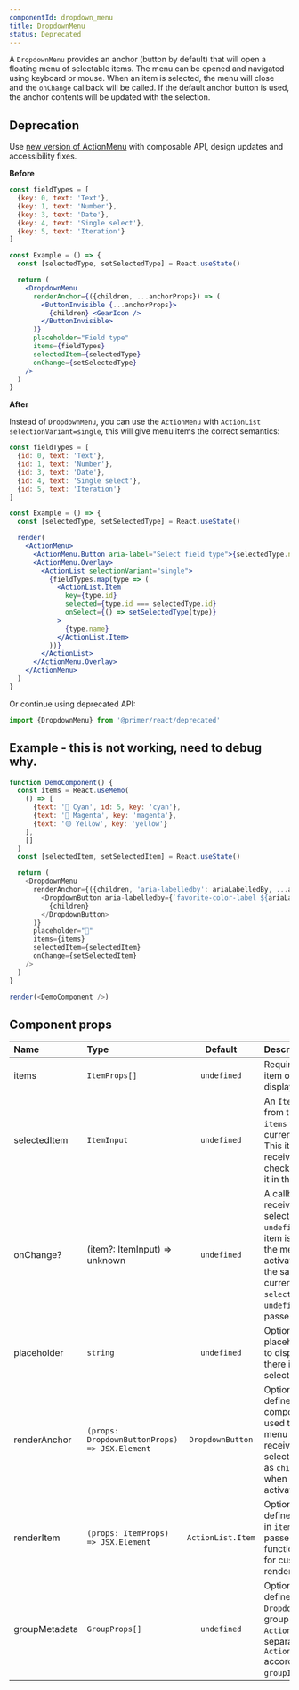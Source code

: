 ```yaml
---
componentId: dropdown_menu
title: DropdownMenu
status: Deprecated
---
```


A `DropdownMenu` provides an anchor (button by default) that will open a floating menu of selectable items. The menu can be opened and navigated using keyboard or mouse. When an item is selected, the menu will close and the `onChange` callback will be called. If the default anchor button is used, the anchor contents will be updated with the selection.

## Deprecation

Use [new version of ActionMenu](/ActionMenu#with-selection) with composable API, design updates and accessibility fixes.

**Before**

```jsx
const fieldTypes = [
  {key: 0, text: 'Text'},
  {key: 1, text: 'Number'},
  {key: 3, text: 'Date'},
  {key: 4, text: 'Single select'},
  {key: 5, text: 'Iteration'}
]

const Example = () => {
  const [selectedType, setSelectedType] = React.useState()

  return (
    <DropdownMenu
      renderAnchor={({children, ...anchorProps}) => (
        <ButtonInvisible {...anchorProps}>
          {children} <GearIcon />
        </ButtonInvisible>
      )}
      placeholder="Field type"
      items={fieldTypes}
      selectedItem={selectedType}
      onChange={setSelectedType}
    />
  )
}
```

**After**

Instead of `DropdownMenu`, you can use the `ActionMenu` with `ActionList selectionVariant=single`, this will give menu items the correct semantics:

```jsx
const fieldTypes = [
  {id: 0, text: 'Text'},
  {id: 1, text: 'Number'},
  {id: 3, text: 'Date'},
  {id: 4, text: 'Single select'},
  {id: 5, text: 'Iteration'}
]

const Example = () => {
  const [selectedType, setSelectedType] = React.useState()

  render(
    <ActionMenu>
      <ActionMenu.Button aria-label="Select field type">{selectedType.name || 'Field type'}</ActionMenu.Button>
      <ActionMenu.Overlay>
        <ActionList selectionVariant="single">
          {fieldTypes.map(type => (
            <ActionList.Item
              key={type.id}
              selected={type.id === selectedType.id}
              onSelect={() => setSelectedType(type)}
            >
              {type.name}
            </ActionList.Item>
          ))}
        </ActionList>
      </ActionMenu.Overlay>
    </ActionMenu>
  )
}
```

Or continue using deprecated API:

```js
import {DropdownMenu} from '@primer/react/deprecated'
```

## Example - this is not working, need to debug why.

```javascript live noinline deprecated
function DemoComponent() {
  const items = React.useMemo(
    () => [
      {text: '🔵 Cyan', id: 5, key: 'cyan'},
      {text: '🔴 Magenta', key: 'magenta'},
      {text: '🟡 Yellow', key: 'yellow'}
    ],
    []
  )
  const [selectedItem, setSelectedItem] = React.useState()

  return (
    <DropdownMenu
      renderAnchor={({children, 'aria-labelledby': ariaLabelledBy, ...anchorProps}) => (
        <DropdownButton aria-labelledby={`favorite-color-label ${ariaLabelledBy}`} {...anchorProps}>
          {children}
        </DropdownButton>
      )}
      placeholder="🎨"
      items={items}
      selectedItem={selectedItem}
      onChange={setSelectedItem}
    />
  )
}

render(<DemoComponent />)
```

## Component props

| Name          | Type                                          |      Default      | Description                                                                                                                                                                                    |
| :------------ | :-------------------------------------------- | :---------------: | :--------------------------------------------------------------------------------------------------------------------------------------------------------------------------------------------- |
| items         | `ItemProps[]`                                 |    `undefined`    | Required. A list of item objects to display in the menu                                                                                                                                        |
| selectedItem  | `ItemInput`                                   |    `undefined`    | An `ItemProps` item from the list of `items` which is currently selected. This item will receive a checkmark next to it in the menu.                                                           |
| onChange?     | (item?: ItemInput) => unknown                 |    `undefined`    | A callback which receives the selected item or `undefined` when an item is activated in the menu. If the activated item is the same as the current `selectedItem`, `undefined` will be passed. |
| placeholder   | `string`                                      |    `undefined`    | Optional. A placeholder value to display when there is no current selection.                                                                                                                   |
| renderAnchor  | `(props: DropdownButtonProps) => JSX.Element` | `DropdownButton`  | Optional. If defined, provided component will be used to render the menu anchor. Will receive the selected `Item` text as `children` prop when an item is activated.                           |
| renderItem    | `(props: ItemProps) => JSX.Element`           | `ActionList.Item` | Optional. If defined, each item in `items` will be passed to this function, allowing for custom item rendering.                                                                                |
| groupMetadata | `GroupProps[]`                                |    `undefined`    | Optional. If defined, `DropdownMenu` will group `items` into `ActionList.Group`s separated by `ActionList.Divider` according to their `groupId` property.                                      |
